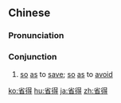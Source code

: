 ==Chinese==
{{zh-forms}}

===Pronunciation===
{{zh-pron
|m=shěngde
|c=saang2 dak1
|cat=con
}}

===Conjunction===
{{zh-con}}

# {{lb|zh|Intermediate Mandarin}} [[so]] [[as]] to [[save]]; [[so]] [[as]] to [[avoid]]

[[ko:省得]]
[[hu:省得]]
[[ja:省得]]
[[zh:省得]]